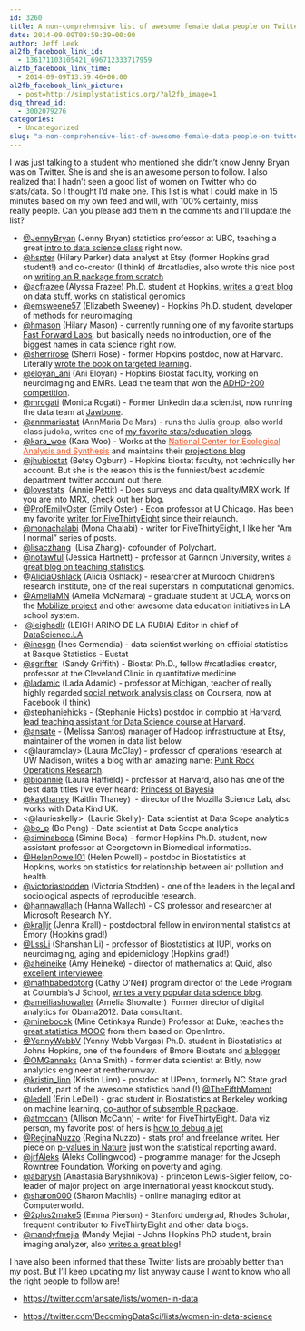```yaml
---
id: 3260
title: A non-comprehensive list of awesome female data people on Twitter
date: 2014-09-09T09:59:39+00:00
author: Jeff Leek
al2fb_facebook_link_id:
  - 136171103105421_696712333717959
al2fb_facebook_link_time:
  - 2014-09-09T13:59:46+00:00
al2fb_facebook_link_picture:
  - post=http://simplystatistics.org/?al2fb_image=1
dsq_thread_id:
  - 3002079276
categories:
  - Uncategorized
slug: "a-non-comprehensive-list-of-awesome-female-data-people-on-twitter"
---
```

I was just talking to a student who mentioned she didn't know Jenny Bryan was on Twitter. She is and she is an awesome person to follow. I also realized that I hadn't seen a good list of women on Twitter who do stats/data. So I thought I'd make one. This list is what I could make in 15 minutes based on my own feed and will, with 100% certainty, miss really people. Can you please add them in the comments and I'll update the list?

  * [@JennyBryan](https://twitter.com/JennyBryan) (Jenny Bryan) statistics professor at UBC, teaching a great [intro to data science class](http://stat545-ubc.github.io/) right now.
  * [@hspter](http://twitter.com/hspter) (Hilary Parker) data analyst at Etsy (former Hopkins grad student!) and co-creator (I think) of #rcatladies, also wrote this nice post on [writing an R package from scratch](http://hilaryparker.com/2014/04/29/writing-an-r-package-from-scratch/)
  * [@acfrazee](https://twitter.com/acfrazee) (Alyssa Frazee) Ph.D. student at Hopkins, [writes a great blog](http://alyssafrazee.com/) on data stuff, works on statistical genomics
  * <a href="https://twitter.com/emsweene57" target="_blank">@emsweene57</a> (Elizabeth Sweeney) - Hopkins Ph.D. student, developer of methods for neuroimaging.
  * [@hmason](https://twitter.com/hmason) (Hilary Mason) - currently running one of my favorite startups [Fast Forward Labs](http://www.fastforwardlabs.com/), but basically needs no introduction, one of the biggest names in data science right now.
  * [@sherrirose](https://twitter.com/sherrirose) (Sherri Rose) - former Hopkins postdoc, now at Harvard. Literally [wrote the book on targeted learning](http://drsherrirose.com/targeted-learning-book/).
  * [@eloyan_ani](https://twitter.com/eloyan_ani) (Ani Eloyan) - Hopkins Biostat faculty, working on neuroimaging and EMRs. Lead the team that won the [ADHD-200 competition](http://www.ncbi.nlm.nih.gov/pubmed/23060754).
  * [@mrogati](https://twitter.com/mrogati) (Monica Rogati) - Former Linkedin data scientist, now running the data team at [Jawbone](https://jawbone.com/).
  * [@annmariastat](https://twitter.com/annmariastat) (<span style="color: #333333;">AnnMaria De Mars) - runs the Julia group, also world class judoka, writes one of <a href="http://www.thejuliagroup.com/blog/">my favorite stats/education blogs</a>. </span>
  * [@kara_woo](https://twitter.com/kara_woo) (Kara Woo) - Works at the<span style="color: #36312d;"> </span><a style="color: #e94f1d;" href="http://www.nceas.ucsb.edu/" target="_blank">National Center for Ecological Analysis and Synthesis</a> and maintains their [projections blog](http://baikaldimensions.wordpress.com/)
  * <a href="https://twitter.com/jhubiostat" target="_blank">@jhubiostat</a> (Betsy Ogburn) - Hopkins biostat faculty, not technically her account. But she is the reason this is the funniest/best academic department twitter account out there.
  * <a href="https://twitter.com/lovestats" target="_blank">@lovestats</a>  (Annie Pettit) - Does surveys and data quality/MRX work. If you are into MRX, <a href="http://lovestats.wordpress.com/" target="_blank">check out her blog</a>.
  * <a href="https://twitter.com/ProfEmilyOster" target="_blank">@ProfEmilyOster</a> (Emily Oster) - Econ professor at U Chicago. Has been my favorite <a href="http://fivethirtyeight.com/contributors/emily-oster/" target="_blank">writer for FiveThirtyEight</a> since their relaunch.
  * <a href="https://twitter.com/MonaChalabi" target="_blank">@monachalabi</a> (Mona Chalabi) - writer for FiveThirtyEight, I like her "Am I normal" series of posts.
  * <a href="https://twitter.com/lisaczhang" target="_blank">@lisaczhang</a>  (Lisa Zhang)- cofounder of Polychart.
  * [@notawful](https://twitter.com/notawful) (Jessica Hartnett) - professor at Gannon University, writes a [great blog on teaching statistics](http://notawfulandboring.blogspot.com/).
  * @[AliciaOshlack](https://twitter.com/AliciaOshlack) (Alicia Oshlack) - researcher at Murdoch Children's research institute, one of the real superstars in computational genomics.
  * [@AmeliaMN](https://twitter.com/AmeliaMN) (Amelia McNamara) - graduate student at UCLA, works on the [Mobilize project](http://www.mobilizingcs.org/) and other awesome data education initiatives in LA school system.
  *  [@leighadlr](https://twitter.com/leighadlr) (LEIGH ARINO DE LA RUBIA) Editor in chief of [DataScience.LA](http://datascience.la/)
  * [@inesgn](https://twitter.com/inesgn) (Ines Germendia) - data scientist working on official statistics at Basque Statistics - Eustat
  * [@sgrifter](https://twitter.com/sgrifter)  (Sandy Griffith) - Biostat Ph.D., fellow #rcatladies creator, professor at the Cleveland Clinic in quantitative medicine
  * [@ladamic](https://twitter.com/ladamic) (Lada Adamic) - professor at Michigan, teacher of really highly regarded [social network analysis class](https://www.coursera.org/course/sna) on Coursera, now at Facebook (I think)
  * [@stephaniehicks](https://twitter.com/stephaniehicks) - (Stephanie Hicks) postdoc in compbio at Harvard, [lead teaching assistant for Data Science course at Harvard](http://www.stephaniehicks.com/pages/teaching.html).
  * [@ansate](https://twitter.com/ansate) - (Melissa Santos) manager of Hadoop infrastructure at Etsy, maintainer of the women in data list below.
  * <@lauramclay> (Laura McClay) - professor of operations research at UW Madison, writes a blog with an amazing name: [Punk Rock Operations Research](http://punkrockor.wordpress.com/).
  * [@bioannie](https://twitter.com/bioannie) (Laura Hatfield) - professor at Harvard, also has one of the best data titles I've ever heard: [Princess of Bayesia](https://twitter.com/bioannie)
  * [@kaythaney](https://twitter.com/kaythaney) (Kaitlin Thaney)  - director of the Mozilla Science Lab, also works with Data Kind UK.
  * <@laurieskelly>  (Laurie Skelly)- Data scientist at Data Scope analytics
  * [@bo_p](https://twitter.com/bo_p) (Bo Peng) - Data scientist at Data Scope analytics
  * [@siminaboca](https://twitter.com/siminaboca) (Simina Boca) - former Hopkins Ph.D. student, now assistant professor at Georgetown in Biomedical informatics.
  * [@HelenPowell01](https://twitter.com/HelenPowell01) (Helen Powell) - postdoc in Biostatistics at Hopkins, works on statistics for relationship between air pollution and health.
  * [@victoriastodden](https://twitter.com/victoriastodden) (Victoria Stodden) - one of the leaders in the legal and sociological aspects of reproducible research.
  * [@hannawallach](https://twitter.com/hannawallach) (Hanna Wallach) - CS professor and researcher at Microsoft Research NY.
  * [@kralljr](https://twitter.com/kralljr) (Jenna Krall) - postdoctoral fellow in environmental statistics at Emory (Hopkins grad!)
  * [@LssLi](https://twitter.com/lssli) (Shanshan Li) - professor of Biostatistics at IUPI, works on neuroimaging, aging and epidemiology (Hopkins grad!)
  * [@aheineike](https://twitter.com/aheineike) (Amy Heineike) - director of mathematics at Quid, also [excellent interviewee](http://simplystatistics.org/2012/03/19/interview-with-amy-heineike-director-of-mathematics/).
  * [@mathbabedotorg](https://twitter.com/mathbabedotorg) (Cathy O'Neil) program director of the Lede Program at Columbia's J School, [writes a very popular data science blog](http://mathbabe.org/).
  * [@ameiliashowalter](https://twitter.com/ameliashowalter) (Amelia Showalter)  Former director of digital analytics for Obama2012. Data consultant.
  * [@minebocek](https://twitter.com/minebocek) (Mine Cetinkaya Rundel) Professor at Duke, teaches the [great statistics MOOC](https://www.coursera.org/course/statistics) from them based on OpenIntro.
  * [@YennyWebbV](https://twitter.com/@YennyWebbV) (Yenny Webb Vargas) Ph.D. student in Biostatistics at Johns Hopkins, one of the founders of Bmore Biostats and [a blogger](http://yennywebbv.weebly.com/blog/data-sciences)
  * [@OMGannaks](https://twitter.com/@OMGannaks) (Anna Smith) - former data scientist at Bitly, now analytics engineer at rentherunway.
  * [@kristin_linn](https://twitter.com/@kristin_linn) (Kristin Linn) - postdoc at UPenn, formerly NC State grad student, part of the awesome statistics band (!) [@TheFifthMoment](https://twitter.com/TheFifthMoment)
  * [@ledell](http://www.stat.berkeley.edu/~ledell/) (Erin LeDell) - grad student in Biostatistics at Berkeley working on machine learning, [co-author of subsemble R package](http://cran.r-project.org/web/packages/subsemble/index.html).
  * [@atmccann](https://twitter.com/atmccann) (Allison McCann) - writer for FiveThirtyEight. Data viz person, my favorite post of hers is [how to debug a jet](http://www.businessweek.com/articles/2014-02-13/how-airbus-is-debugging-the-a350#p2)
  * [@ReginaNuzzo](https://twitter.com/@ReginaNuzzo) (Regina Nuzzo) - stats prof and freelance writer. Her piece on [p-values in Nature](http://www.nature.com/news/scientific-method-statistical-errors-1.14700) just won the statistical reporting award.
  * [@jrfAleks](https://twitter.com/jrfAleks) (Aleks Collingwood) - programme manager for the Joseph Rowntree Foundation. Working on poverty and aging.
  * [@abarysh](https://twitter.com/@abarysh) (Anastasia Baryshnikova) - princeton Lewis-Sigler fellow, co-leader of major project on large international yeast knockout study.
  * [@sharon000](Sharon%20Machlis) (Sharon Machlis) - online managing editor at Computerworld.
  * [@2plus2make5](https://twitter.com/2plus2make5) (Emma Pierson) - Stanford undergrad, Rhodes Scholar, frequent contributor to FiveThirtyEight and other data blogs.
  * [@mandyfmejia](https://twitter.com/mandyfmejia) (Mandy Mejia) - Johns Hopkins PhD student, brain imaging analyzer, also [writes a great blog](http://mandymejia.wordpress.com/)!

I have also been informed that these Twitter lists are probably better than my post. But I'll keep updating my list anyway cause I want to know who all the right people to follow are!

  * <div>
      <a href="https://twitter.com/ansate/lists/women-in-data" target="_blank">https://twitter.com/ansate/<wbr />lists/women-in-data</a>
    </div>

  * <div>
      <a href="https://twitter.com/BecomingDataSci/lists/women-in-data-science" target="_blank">https://twitter.com/<wbr />BecomingDataSci/lists/women-<wbr />in-data-science</a>
    </div>

&nbsp;
